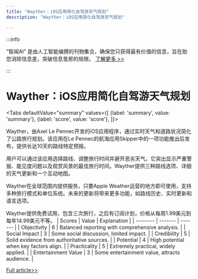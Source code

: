 ```yaml
---
title: "Wayther：iOS应用简化自驾游天气规划"
description: "Wayther：iOS应用简化自驾游天气规划"

---
```



:::info

“智闻AI“ 是由人工智能编撰的刊物集合，确保您只获得最有价值的信息，旨在助您消除信息差，突破信息茧房的局限。  [了解更多 >>](/)

:::

# Wayther：iOS应用简化自驾游天气规划


<Tabs
	defaultValue="summary"
	values={[
	{label: 'summary', value: 'summary'},
	{label: 'score', value: 'score'},
]}>
<TabItem value="summary">


Wayther，由Axel Le Pennec开发的iOS应用程序，通过实时天气和道路状况简化了公路旅行规划。该应用在Le Pennec的航海应用Skipper中的一项功能推出后发布，提供长达10天的路线特定预报。

用户可以通过该应用选择路线、调整旅行时间并避开恶劣天气。它突出显示严重警报、能见度问题以及观赏风景的最佳旅行时间。Wayther提供三种路线选项、详细的天气更新和一个互动地图。

Wayther在全球范围内提供服务，只要Apple Weather运营的地方即可使用，支持多种旅行模式和单位系统。未来的更新将带来更多功能，如路线历史、实时更新和语言选项。

Wayther提供免费试用，包含三次旅行，之后有订阅计划，价格从每周1.99美元到每年14.99美元不等。
</TabItem>
<TabItem value="score">
	| Scores     | Value   | Explanation |
	| -------- | ------- | ------- |
	| Objectivity  | 6    | Balanced reporting with comprehensive analysis.    |
	| Social Impact | 3     | Some social discussion, limited impact.    |
	| Credibility    | 5    | Solid evidence from authoritative sources.    |
	| Potential    | 4    | High potential when key factors align.    |
	| Practicality    | 5    | Extremely practical, widely applied.    |
	| Entertainment Value    | 3    | Some entertainment value, attracts audience.    |
</TabItem>
</Tabs>

[Full article>>](https://techcrunch.com/2024/07/09/meet-wayther-an-ios-weather-forecast-app-designed-specifically-for-road-trips/)
